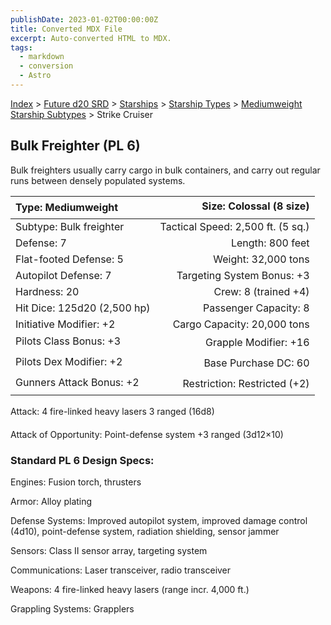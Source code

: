 ```yaml
---
publishDate: 2023-01-02T00:00:00Z
title: Converted MDX File
excerpt: Auto-converted HTML to MDX.
tags:
  - markdown
  - conversion
  - Astro
---
```


[Index](-index) > [Future d20 SRD](future-d20-srd-index) > [Starships](future-d20-srd-starships-index) > [Starship Types](future-d20-srd-starships-starship-types-index) > [Mediumweight Starship Subtypes](future-d20-srd-starships-starship-types-mediumweight-starship-subtypes-index) > Strike Cruiser

## Bulk Freighter (PL 6)

Bulk freighters usually carry cargo in bulk containers, and carry out regular runs between densely populated systems.

| Type: Mediumweight          |           Size: Colossal (8 size) |
| :-------------------------- | --------------------------------: |
| Subtype: Bulk freighter     | Tactical Speed: 2,500 ft. (5 sq.) |
| Defense: 7                  |                  Length: 800 feet |
| Flat-footed Defense: 5      |               Weight: 32,000 tons |
| Autopilot Defense: 7        |        Targeting System Bonus: +3 |
| Hardness: 20                |              Crew: 8 (trained +4) |
| Hit Dice: 125d20 (2,500 hp) |             Passenger Capacity: 8 |
| Initiative Modifier: +2     |       Cargo Capacity: 20,000 tons |
| Pilots Class Bonus: +3      |             Grapple Modifier: +16 |
| Pilots Dex Modifier: +2     |              Base Purchase DC: 60 |
| Gunners Attack Bonus: +2    |      Restriction: Restricted (+2) |

Attack: 4 fire-linked heavy lasers 3 ranged (16d8)

Attack of Opportunity: Point-defense system +3 ranged (3d12×10)

### Standard PL 6 Design Specs:

Engines: Fusion torch, thrusters

Armor: Alloy plating

Defense Systems: Improved autopilot system, improved damage control (4d10), point-defense system, radiation shielding, sensor jammer

Sensors: Class II sensor array, targeting system

Communications: Laser transceiver, radio transceiver

Weapons: 4 fire-linked heavy lasers (range incr. 4,000 ft.)

Grappling Systems: Grapplers
